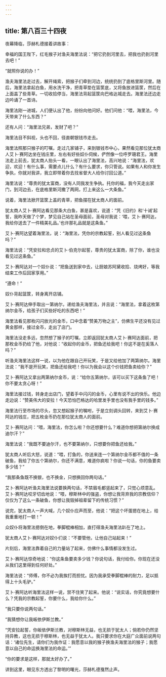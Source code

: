 ```yaml
---
---
---
```

title: 第八百三十四夜
---






夜幕降临，莎赫札德接着讲故事：





幸福的国王陛下，红毛猴子对渔夫海里法说：“把它扔到河里去，把我也扔到河里去吧！”

“就照你说的办！”

渔夫海里法走过去，解开绳索，把猴子们牵到河边，统统扔到了底格里斯河里。随后，海里法拿起白鱼，用水洗干净，把青草垫在篮筐底，又将鱼放进篮筐，然后在上面盖了些青草。一切收拾停当，海里法背起篮筐向巴格达城走去。海里法还边走边吟诵了一首诗。

海里法刚一进城，人们便认出了他，纷纷向他问好。他们问他：“喂，海里法，今天带来了什么东西？“

还有人问：“海里法兄弟，发财了吧？”

海里法目不斜视，头也不回，径直朝银钱市走去。

海里法照那只猴子的叮嘱，走过几家铺子，来到银钱市中心，果然看见那位犹太商人艾卜·赛阿达坐在钱庄里，左右有好些奴仆伺候，俨然像一位呼罗珊君王。海里法走上前去，犹太商人抬头一看，一眼认出了海里法，高兴地说：“海里法，欢迎，欢迎！有什么事，需要点儿什么？有什么要求，你只管说。如果有人和你发生争执，你就对我讲，我立即带着你去找省督大人给你讨回公道。”

海里法说：“尊贵的犹太富商，没有人同我发生争执。托你的福，我今天走出家门，到河边去，在底格里斯河撒了两网，打上来这么一大条鱼。”

说着，海里法掀开篮筐上盖的青草，把鱼摆在犹太商人的面前。

犹太商人艾卜·赛阿达看见那条大白鱼，甚是喜欢，说道：“凭《旧约》和‘十诫’起誓，我昨天做了个梦，梦见自己站在圣母面前，圣母对我说：‘喂，艾卜·赛阿达，我给你送去了一件精美礼品。’也许那礼品就是这条鱼。”

艾卜·赛阿达望着海里法，说：“海里法，凭你的宗教起誓，别人看见过这条鱼吗？”

海里法说：“凭安拉和忠贞的艾卜·伯克尔起誓，尊贵的犹太富商，除了你，谁也没看见过这条鱼。”

艾卜·赛阿达对一个奴仆说：“把鱼送到家中去，让厨娘苏阿黛收拾、烧烤好，等我结束工作后回家享用。”

“遵命！”

奴仆背起篮筐，转身离开店铺。

艾卜·赛阿达伸手取出一第纳尔，递给渔夫海里法，并且说：“海里法，拿着这枚第纳尔金币，给孩子们买些好吃的东西吧！”

海里法看见那枚闪闪放光的金币，口中念着“赞美万物之主”，仿佛生平还没有见过黄金那样，接过金币，走出了店门。

海里法没走多远，忽然想了猴子的叮嘱，立即返回犹太商人艾卜·赛阿达面前，把那枚金币扔给了他，对他说：“收起你的金币，把鱼还给我吧！你这不是在奚落人吗？”

听渔夫海里法这样一说，以为他在跟自己开玩笑，于是又给他加了两第纳尔。海里法说：“我不是开玩笑，把鱼还给我吧！你以为我会以这个价钱把鱼卖给你？”

艾卜·赛阿达又拿出两第纳尔金币，说：“给你五第纳尔，该可以买下这条鱼了吧！你不要太贪心呀！”

海里法接过钱，转身走出店门，望着手中闪闪的金币，心里有说不出的快乐。他边走边说：“赞美伟大的安拉！今天恐怕巴格达的哈里发手里也没有我手里的钱多。”

海里法行至市场的尽头，忽又想起猴子的嘱咐，于是立刻调头回转，来到艾卜·赛阿达的钱庄，把五枚金币扔在那位犹太商人的面前。

艾卜·赛阿达问：“喂，海里法，你怎么啦？你还想要什么？难道你想把第纳尔换成迪尔汗？”

海里法说：“我既不要迪尔汗，也不要第纳尔，只想要你把鱼还给我。”

犹太商人听后大怒，说道：“喂，打鱼的，你送来连一个第纳尔金币都不值的一条破鱼，我给了你五个第纳尔，你还不满意，难道你疯啦？你说一句话，你的鱼要卖多少钱？”

“我那条鱼既不换银，也不换金，只想换回你两句话。”

艾卜·赛阿达听渔夫海里法说要换两句话，不禁眉毛都竖起来了，只觉心烦意乱。艾卜·赛阿达咬牙切齿地说：“喂，穆斯林中的强盗，你想让我背弃我的宗教信仰？仅仅为了这么一条破鱼，你想让我毁掉祖辈留下的传统习惯？”

说完，犹太商人一声大喊，几个奴仆应声而至，他说：“把这个坏蛋摁在地上，给我重重地打一顿！”

众奴仆将海里法摁倒在地，拳脚棍棒相加，直打得渔夫海里法趴在了地上。

犹太商人艾卜·赛阿达对奴仆们说：“不要管他，让他自己站起来！”

片刻后，海里法靠着自己的力量站了起来，仿佛什么事情都没发生过。

艾卜·赛阿达惊奇地说：“你这条鱼要卖多少钱？你说句话，我付给你。你现在还没从我们这里得到任何好处。”

海里法说：“师傅，你不必为我挨打而担忧。因为我承受拳脚棍棒的耐力，足以抵得上十头毛驴。”

艾卜·赛阿达听海里法这样一说，禁不住笑了起来。他说：“说实话，你究竟想要什么？凭我的宗教起誓，你要什么，我给你什么。”

“我只要你说两句话。”

“我猜想你让我皈依伊斯兰教。”

“凭安拉起誓，你皈依伊斯兰教，对穆斯林无益，也无损于犹太人；倘若你仍然坚持异教，这也无损于穆斯林，也无益于犹太人。我只要求你在大庭广众面前说两句话：‘诸位先生，请你们为我作证：我愿意以我的猴子换渔夫海里法的猴子；我愿意以自己的命运换海里法的命运。’”

“你的要求是这样，那就太好办了。”





讲到这里，眼见东方透出了黎明的曙光，莎赫札德戛然止声。